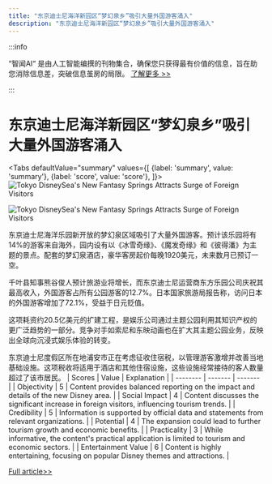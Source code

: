```yaml
---
title: "东京迪士尼海洋新园区“梦幻泉乡”吸引大量外国游客涌入"
description: "东京迪士尼海洋新园区“梦幻泉乡”吸引大量外国游客涌入"
---
```



:::info

“智闻AI“ 是由人工智能编撰的刊物集合，确保您只获得最有价值的信息，旨在助您消除信息差，突破信息茧房的局限。  [了解更多 >>](/)

:::

# 东京迪士尼海洋新园区“梦幻泉乡”吸引大量外国游客涌入


<Tabs
	defaultValue="summary"
	values={[
	{label: 'summary', value: 'summary'},
	{label: 'score', value: 'score'},
]}>
<TabItem value="summary">
<img
  src="https://image.informedainews.com/2024/06/Eco-395-1717722909-0.jpg"
  alt="Tokyo DisneySea's New Fantasy Springs Attracts Surge of Foreign Visitors"
/>

<img
  src="https://image.informedainews.com/2024/06/Eco-Tsc-1717722909-1.jpg"
  alt="Tokyo DisneySea's New Fantasy Springs Attracts Surge of Foreign Visitors"
/>



东京迪士尼海洋乐园新开放的梦幻泉区域吸引了大量外国游客。预计该乐园将有14%的游客来自海外，园内设有以《冰雪奇缘》、《魔发奇缘》和《彼得潘》为主题的景点。配套的梦幻泉酒店，豪华客房起价每晚1920美元，未来数月已预订一空。

千叶县知事熊谷俊人预计旅游业将增长，而东京迪士尼运营商东方乐园公司庆祝其最高收入，外国游客占所有公园游客的12.7%。日本国家旅游局报告称，访问日本的外国游客增加了72.1%，受益于日元贬值。

这项耗资约20.5亿美元的扩建工程，是娱乐公司通过主题公园利用其知识产权的更广泛趋势的一部分。竞争对手如索尼和东映动画也在扩大其主题公园业务，反映出全球向沉浸式娱乐体验的转变。

东京迪士尼度假区所在地浦安市正在考虑征收住宿税，以管理游客激增并改善当地基础设施。这项税收将适用于酒店和其他住宿设施，这些设施经常接待的客人数量超过了该市居民。
</TabItem>
<TabItem value="score">
	| Scores     | Value   | Explanation |
	| -------- | ------- | ------- |
	| Objectivity  | 5    | Content provides balanced reporting on the impact and details of the new Disney area.    |
	| Social Impact | 4     | Content discusses the significant increase in foreign visitors, influencing tourism trends.    |
	| Credibility    | 5    | Information is supported by official data and statements from relevant organizations.    |
	| Potential    | 4    | The expansion could lead to further tourism growth and economic benefits.    |
	| Practicality    | 3    | While informative, the content's practical application is limited to tourism and economic sectors.    |
	| Entertainment Value    | 6    | Content is highly entertaining, focusing on popular Disney themes and attractions.    |
</TabItem>
</Tabs>

[Full article>>](https://asia.nikkei.com/Business/Media-Entertainment/Tokyo-Disney-debuts-new-area-as-foreign-visitors-pack-in)
